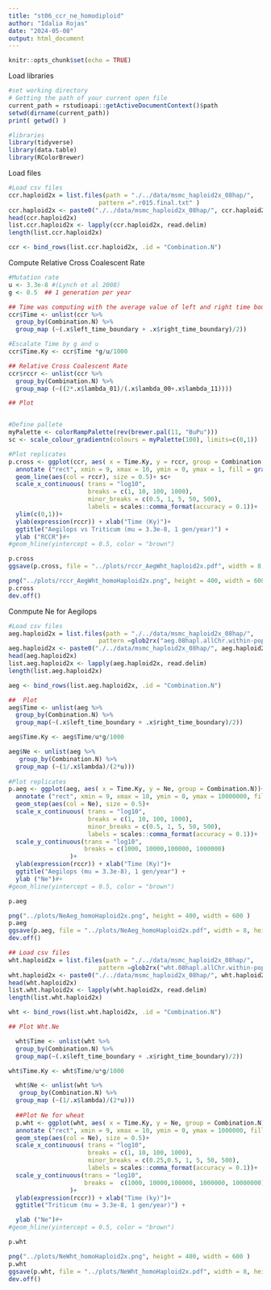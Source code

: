 ```yaml
---
title: "st06_ccr_ne_homodiploid"
author: "Idalia Rojas"
date: "2024-05-08"
output: html_document
---
```


```r
knitr::opts_chunk$set(echo = TRUE)
```

Load libraries

``` r
#set working directory
# Getting the path of your current open file
current_path = rstudioapi::getActiveDocumentContext()$path 
setwd(dirname(current_path))
print( getwd() )

#libraries
library(tidyverse)
library(data.table)
library(RColorBrewer)
```

Load files

```r
#Load csv files
ccr.haploid2x = list.files(path = "./../data/msmc_haploid2x_08hap/", 
                         pattern =".r015.final.txt" )
ccr.haploid2x <- paste0("./../data/msmc_haploid2x_08hap/", ccr.haploid2x)
head(ccr.haploid2x)
list.ccr.haploid2x <- lapply(ccr.haploid2x, read.delim)
length(list.ccr.haploid2x)

ccr <- bind_rows(list.ccr.haploid2x, .id = "Combination.N")

```

Compute Relative Cross Coalescent Rate
```r
#Mutation rate
u <- 3.3e-8 #(Lynch et al 2008)
g <- 0.5  ## 1 generation per year

## Time was computing with the average value of left and right time boundaries for each segment; I used 32 time segments total.
ccr$Time <- unlist(ccr %>% 
  group_by(Combination.N) %>% 
  group_map (~(.x$left_time_boundary + .x$right_time_boundary)/2))

#Escalate Time by g and u
ccr$Time.Ky <- ccr$Time *g/u/1000

## Relative Cross Coalescent Rate
ccr$rccr <- unlist(ccr %>% 
  group_by(Combination.N) %>% 
  group_map (~((2*.x$lambda_01)/(.x$lambda_00+.x$lambda_11))))

## Plot


#Define pallete
myPalette <- colorRampPalette(rev(brewer.pal(11, "BuPu")))
sc <- scale_colour_gradientn(colours = myPalette(100), limits=c(0,1))

#Plot replicates
p.cross <- ggplot(ccr, aes( x = Time.Ky, y = rccr, group = Combination.N))+
  annotate ("rect", xmin = 9, xmax = 10, ymin = 0, ymax = 1, fill = gray(0.5))+
  geom_line(aes(col = rccr), size = 0.5)+ sc+
  scale_x_continuous( trans = "log10",
                      breaks = c(1, 10, 100, 1000),
                      minor_breaks = c(0.5, 1, 5, 50, 500),
                      labels = scales::comma_format(accuracy = 0.1))+
  ylim(c(0,1))+
  ylab(expression(rccr)) + xlab("Time (Ky)")+
  ggtitle("Aegilops vs Triticum (mu = 3.3e-8, 1 gen/year)") +
  ylab ("RCCR")#+
#geom_hline(yintercept = 0.5, color = "brown")

p.cross 
ggsave(p.cross, file = "../plots/rccr_AegWht_haploid2x.pdf", width = 8, height = 6, dpi = 300, units = "in", device="pdf", useDingbats=F)

png("../plots/rccr_AegWht_homoHaploid2x.png", height = 400, width = 600 )
p.cross
dev.off()
```


Conmpute Ne for Aegilops


```r
#Load csv files
aeg.haploid2x = list.files(path = "./../data/msmc_haploid2x_08hap/", 
                         pattern =glob2rx("aeg.08hapl.allChr.within-pop1.comb*.output.final.txt") )
aeg.haploid2x <- paste0("./../data/msmc_haploid2x_08hap/", aeg.haploid2x)
head(aeg.haploid2x)
list.aeg.haploid2x <- lapply(aeg.haploid2x, read.delim)
length(list.aeg.haploid2x)

aeg <- bind_rows(list.aeg.haploid2x, .id = "Combination.N")

##  Plot
aeg$Time <- unlist(aeg %>% 
  group_by(Combination.N) %>% 
  group_map(~(.x$left_time_boundary + .x$right_time_boundary)/2))

aeg$Time.Ky <- aeg$Time/u*g/1000

aeg$Ne <- unlist(aeg %>% 
   group_by(Combination.N) %>% 
  group_map (~(1/.x$lambda)/(2*u)))
 
#Plot replicates
p.aeg <- ggplot(aeg, aes( x = Time.Ky, y = Ne, group = Combination.N))+
  annotate ("rect", xmin = 9, xmax = 10, ymin = 0, ymax = 10000000, fill = gray(0.5))+
  geom_step(aes(col = Ne), size = 0.5)+ 
  scale_x_continuous( trans = "log10",
                      breaks = c(1, 10, 100, 1000),
                      minor_breaks = c(0.5, 1, 5, 50, 500),
                      labels = scales::comma_format(accuracy = 0.1))+
  scale_y_continuous(trans = "log10",
                     breaks = c(1000, 10000,100000, 1000000)
                 )+
  ylab(expression(rccr)) + xlab("Time (Ky)")+
  ggtitle("Aegilops (mu = 3.3e-8), 1 gen/year") +
  ylab ("Ne")#+
#geom_hline(yintercept = 0.5, color = "brown")

p.aeg

png("../plots/NeAeg_homoHaploid2x.png", height = 400, width = 600 )
p.aeg
ggsave(p.aeg, file = "../plots/NeAeg_homoHaploid2x.pdf", width = 8, height = 6, dpi = 300, units = "in", device="pdf", useDingbats=F)
dev.off()

```


```r
## Load csv files
wht.haploid2x = list.files(path = "./../data/msmc_haploid2x_08hap/", 
                         pattern =glob2rx("wht.08hapl.allChr.within-pop2.comb*.output.final.txt") )
wht.haploid2x <- paste0("./../data/msmc_haploid2x_08hap/", wht.haploid2x)
head(wht.haploid2x)
list.wht.haploid2x <- lapply(wht.haploid2x, read.delim)
length(list.wht.haploid2x)

wht <- bind_rows(list.wht.haploid2x, .id = "Combination.N")
```

```r
## Plot Wht.Ne

  wht$Time <- unlist(wht %>% 
  group_by(Combination.N) %>% 
  group_map(~(.x$left_time_boundary + .x$right_time_boundary)/2))

wht$Time.Ky <- wht$Time/u*g/1000

  wht$Ne <- unlist(wht %>% 
   group_by(Combination.N) %>% 
  group_map (~(1/.x$lambda)/(2*u)))
  
  ##Plot Ne for wheat
  p.wht <- ggplot(wht, aes( x = Time.Ky, y = Ne, group = Combination.N))+
  annotate ("rect", xmin = 9, xmax = 10, ymin = 0, ymax = 1000000, fill = gray(0.5))+
  geom_step(aes(col = Ne), size = 0.5)+ 
  scale_x_continuous( trans = "log10",
                      breaks = c(1, 10, 100, 1000),
                      minor_breaks = c(0.25,0.5, 1, 5, 50, 500),
                      labels = scales::comma_format(accuracy = 0.1))+
  scale_y_continuous(trans = "log10",
                     breaks =  c(1000, 10000,100000, 1000000, 10000000) #, 1000000
                 )+
  ylab(expression(rccr)) + xlab("Time (ky)")+
  ggtitle("Triticum (mu = 3.3e-8, 1 gen/year)") +

  ylab ("Ne")#+
#geom_hline(yintercept = 0.5, color = "brown")

p.wht

png("../plots/NeWht_homoHaploid2x.png", height = 400, width = 600 )
p.wht
ggsave(p.wht, file = "../plots/NeWht_homoHaploid2x.pdf", width = 8, height = 6, dpi = 300, units = "in", device="pdf", useDingbats=F)
dev.off()

```